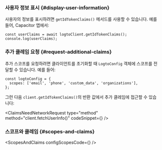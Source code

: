 

### 사용자 정보 표시 \{#display-user-information}

사용자의 정보를 표시하려면 `getIdTokenClaims()` 메서드를 사용할 수 있습니다. 예를 들어, Capacitor 앱에서:

```tsx
const userClaims = await logtoClient.getIdTokenClaims();
console.log(userClaims);
```

### 추가 클레임 요청 \{#request-additional-claims}

<FindUserInfoMissing method="client.getIdTokenClaims()" />

<ScopesAndClaimsIntroduction />

추가 스코프를 요청하려면 클라이언트를 초기화할 때 `LogtoConfig` 객체에 스코프를 전달할 수 있습니다. 예를 들어:

```tsx
const logtoConfig = {
  scopes: ['email', 'phone', 'custom_data', 'organizations'],
};
```

그런 다음 `client.getIdTokenClaims()`의 반환 값에서 추가 클레임에 접근할 수 있습니다:

<ClaimsNeedNetworkRequest
  type="method"
  method="client.fetchUserInfo()"
  codeSnippet={<FetchUserinfoCode />}
/>

### 스코프와 클레임 \{#scopes-and-claims}

<ScopesAndClaims configScopesCode={<ScopesAndClaimsCode />} />
